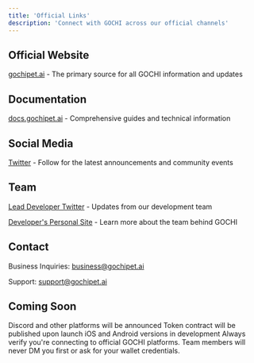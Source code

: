 ```yaml
---
title: 'Official Links'
description: 'Connect with GOCHI across our official channels'
---
```


## Official Website

[gochipet.ai](https://gochipet.ai) - The primary source for all GOCHI information and updates

## Documentation

[docs.gochipet.ai](https://docs.gochipet.ai) - Comprehensive guides and technical information

## Social Media

[Twitter](https://x.com/gochionsol) - Follow for the latest announcements and community events

## Team

[Lead Developer Twitter](https://x.com/goslings) - Updates from our development team

[Developer's Personal Site](https://alexgoslings.com/) - Learn more about the team behind GOCHI

## Contact

Business Inquiries: business@gochipet.ai

Support: support@gochipet.ai

## Coming Soon

<CardGroup cols={3}>
  <Card title="Community Channels" icon="discord">
    Discord and other platforms will be announced
  </Card>
  <Card title="Smart Contract" icon="file-contract">
    Token contract will be published upon launch
  </Card>
  <Card title="Mobile App" icon="mobile">
    iOS and Android versions in development
  </Card>
</CardGroup>

<Warning>
  Always verify you're connecting to official GOCHI platforms. Team members will never DM you first or ask for your wallet credentials.
</Warning>